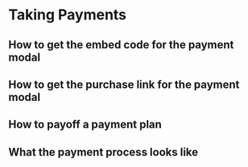 # Taking Payments

## How to get the embed code for the payment modal

## How to get the purchase link for the payment modal

## How to payoff a payment plan

## What the payment process looks like